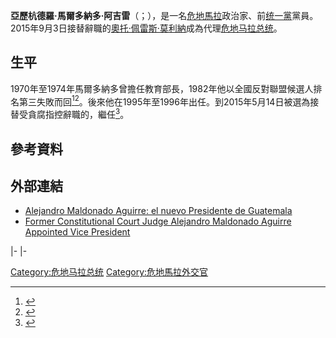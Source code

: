 {{多個問題|
{{Expand|time=2015-09-29T05:56:52+00:00}}
{{请求翻译|time=2015-09-29T05:56:52+00:00}}
}}
{{Infobox Officeholder
|name             = 亞歷杭德羅·馬爾多納多
|native_name      = Alejandro Maldonado
|native_name_lang = es
|image            = Alejandro Maldonado 2015 (cropped).jpg
|office           = [[危地马拉总统列表|危地马拉总统]]<br><small>代理</small>
|vicepresident    = {{le|胡安·阿方索·富恩特斯|Juan Alfonso Fuentes}}
|term_start       = 2015年9月3日
|term_end         = 2016年1月14日
|predecessor      = [[奧托·佩雷斯·莫利納|奧托·佩雷斯·莫利納]]
|successor        = [[吉米·摩拉利斯|吉米·摩拉利斯]]
|office1          = {{le|危地马拉副总统|Vice President of Guatemala}}
|president1       = [[奧托·佩雷斯·莫利納|奧托·佩雷斯·莫利納]]
|term_start1      = 2015年5月14日
|term_end1        = 2015年9月3日
|predecessor1     = {{le|羅克珊娜·芭爾德蒂|Roxana Baldetti}}
|successor1       = {{le|胡安·阿方索·富恩特斯|Juan Alfonso Fuentes}}
|birth_name       = 亞歷杭德羅·馬爾多納多·阿吉雷<br>Alejandro Maldonado Aguirre
|birth_date       = {{Birth date and age|1936|01|06|mf=y}}
|birth_place      = {{GTM}}[[瓜地馬拉市|瓜地馬拉市]]
|death_date       = 
|death_place      = 
|spouse           = {{link-es|安娜·法倩哈尼·德·馬爾多納多|Ana Fagianni de Maldonado}}（Ana Fagianni de Maldonado）
|party            = {{le|民族解放運動 (危地馬拉)|National Liberation Movement (Guatemala)|民族解放運動}}（1966－1970）<br>{{le|危地馬拉基督教民主黨|Guatemalan Christian Democracy}}（1980－2001）<br>[[统一党_(危地马拉)|统一黨]]（2001－2008）<br>[[無黨籍|無黨籍]]（2008－）
|religion         = 
|alma_mater       = [[聖卡洛斯大學|聖卡洛斯大學]]
}}

'''亞歷杭德羅·馬爾多納多·阿吉雷'''（{{lang-es|'''Alejandro Maldonado Aguirre'''}}；{{bd|1936年|1月6日}}），是一名[[危地馬拉|危地馬拉]]政治家、前[[统一党_(危地马拉)|统一黨]]黨員。2015年9月3日接替辭職的[[奧托·佩雷斯·莫利納|奧托·佩雷斯·莫利納]]成為代理[[危地马拉总统列表|危地马拉总统]]。

==生平==
1970年至1974年馬爾多納多曾擔任教育部長，1982年他以全國反對聯盟候選人{{le|1982年危地馬拉總統選舉|Guatemalan general election, 1982|出選危地馬拉總統}}排名第三失敗而回<ref name="NYT">{{cite news | title = Guatemala congress taps Alejandro Maldonado Aguirre VP after Roxana Baldetti resigns in wake of customs scandal | date = May 14, 2015 | url = http://www.nydailynews.com/news/world/guatemala-congress-picks-new-vp-wake-customs-scandal-article-1.2222908/ | work = [[New_York_Daily_News|New York Daily News]] | accessdate = May 17, 2015 | archive-date = 2015-05-15 | archive-url = https://web.archive.org/web/20150515232635/http://www.nydailynews.com/news/world/guatemala-congress-picks-new-vp-wake-customs-scandal-article-1.2222908 | dead-url = no }}</ref><ref name="LAHT">{{cite news | title = Jurist Chosen as Guatemala’s New VP | date = May 16, 2015 | url = http://www.laht.com/article.asp?ArticleId=2387650&CategoryId=23558 | work = [[Latin_American_Herald_Tribune|Latin American Herald Tribune]] | accessdate = May 17, 2015 | archive-date = 2015-05-20 | archive-url = https://web.archive.org/web/20150520064912/http://www.laht.com/article.asp?ArticleId=2387650&CategoryId=23558 | dead-url = no }}</ref>。後來他在1995年至1996年出任{{le|外交部 (危地馬拉)|Ministry of Foreign Affairs (Guatemala)|外交部長}}。到2015年5月14日被選為接替受貪腐指控辭職的{{le|羅克珊娜·芭爾德蒂|Roxana Baldetti}}，繼任{{le|危地马拉副总统|Vice President of Guatemala}}<ref>{{Cite web|title=危地马拉总统刚辞职即遭捕 或牵涉庞大腐败网|url=http://www.chinanews.com/gj/2015/09-05/7505796.shtml|accessdate=2020-12-31|work=中新网|archive-date=2015-09-27|archive-url=https://web.archive.org/web/20150927095454/http://www.chinanews.com/gj/2015/09-05/7505796.shtml|dead-url=no}}</ref>。

==參考資料==
{{reflist}}

==外部連結==
{{Commons category|Alejandro Maldonado Aguirre|Alejandro Maldonado}}
*[https://cmiguate.org/maldonado-aguirre-el-nuevo-presidente-de-guatemala/ Alejandro Maldonado Aguirre: el nuevo Presidente de Guatemala] {{Wayback|url=https://cmiguate.org/maldonado-aguirre-el-nuevo-presidente-de-guatemala/ |date=20201031010822 }}
*[http://www.ijmonitor.org/2015/05/former-constitutional-court-judge-alejandro-maldonado-aguirre-appointed-vice-president/ Former Constitutional Court Judge Alejandro Maldonado Aguirre Appointed Vice President] {{Wayback|url=http://www.ijmonitor.org/2015/05/former-constitutional-court-judge-alejandro-maldonado-aguirre-appointed-vice-president/ |date=20210113000641 }}

{{s-start}}
{{s-off}}
{{s-bef|before=[[奧托·佩雷斯·莫利納|奧托·佩雷斯·莫利納]]}}
{{s-ttl|title=[[危地马拉总统列表|危地马拉总统]]|years=2015年－2016年<br><small>代理</small>}}
{{s-aft|after=[[吉米·摩拉利斯|吉米·摩拉利斯]]}}
|-
{{s-bef|before={{le|羅克珊娜·芭爾德蒂|Roxana Baldetti}}}}
{{s-ttl|title={{le|危地马拉副总统|Vice President of Guatemala}}|years=2015年}}
{{s-aft|after={{le|胡安·阿方索·富恩特斯|Juan Alfonso Fuentes}}}}
|-
{{s-bef|before=卡洛斯·馬丁內斯·杜蘭}}
{{s-ttl|title=危地马拉教育部長|years=1970年－1974年}}
{{s-aft|after=吉列爾莫·蒲瑞}}
{{s-end}}

{{Authority control}}

{{DEFAULTSORT:Maldonado Aguirre, Alejandro}}

[[Category:危地马拉总统|Category:危地马拉总统]]
[[Category:危地馬拉外交官|Category:危地馬拉外交官]]